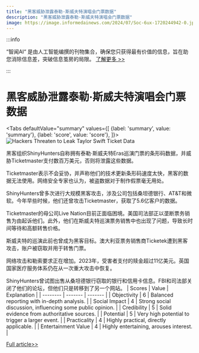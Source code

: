 ```yaml
---
title: "黑客威胁泄露泰勒·斯威夫特演唱会门票数据"
description: "黑客威胁泄露泰勒·斯威夫特演唱会门票数据"
image: https://image.informedainews.com/2024/07/Soc-6ux-1720244942-0.jpg
---
```



:::info

“智闻AI“ 是由人工智能编撰的刊物集合，确保您只获得最有价值的信息，旨在助您消除信息差，突破信息茧房的局限。  [了解更多 >>](/)

:::

# 黑客威胁泄露泰勒·斯威夫特演唱会门票数据


<Tabs
	defaultValue="summary"
	values={[
	{label: 'summary', value: 'summary'},
	{label: 'score', value: 'score'},
]}>
<TabItem value="summary">
<img
  src="https://image.informedainews.com/2024/07/Soc-6ux-1720244942-0.jpg"
  alt="Hackers Threaten to Leak Taylor Swift Ticket Data"
/>



黑客组织ShinyHunters自称拥有泰勒·斯威夫特Eras巡演门票的条形码数据，并威胁Ticketmaster支付数百万美元，否则将泄露这些数据。

Ticketmaster表示不会妥协，并声称他们的技术更新条形码速度太快，黑客的数据无法使用。网络安全专家也认为，被盗数据对于制作假票毫无用处。

ShinyHunters曾多次进行大规模黑客攻击，涉及公司包括桑坦德银行、AT&T和微软。今年早些时候，他们还曾攻击Ticketmaster，获取了5.6亿客户的数据。

Ticketmaster的母公司Live Nation目前正面临困境。美国司法部正以垄断票务销售为由起诉他们。此外，他们在斯威夫特巡演票务销售中也出现了问题，导致长时间等待和高额转售价格。

斯威夫特的巡演此前也曾成为黑客目标。澳大利亚票务销售商Ticketek遭到黑客攻击，账户被窃取并用于转售门票。

网络攻击和勒索要求正在增加。2023年，受害者支付的赎金超过11亿美元。英国国家医疗服务体系仍在从一次重大攻击中恢复。

ShinyHunters曾试图出售从桑坦德银行窃取的银行和信用卡信息。FBI和司法部关闭了他们的论坛，但他们只是转移到了另一个网站。
</TabItem>
<TabItem value="score">
	| Scores     | Value   | Explanation |
	| -------- | ------- | ------- |
	| Objectivity  | 6    | Balanced reporting with in-depth analysis.    |
	| Social Impact | 4     | Strong social discussion, influencing some public opinion.    |
	| Credibility    | 5    | Solid evidence from authoritative sources.    |
	| Potential    | 5    | Very high potential to trigger a larger event.    |
	| Practicality    | 4    | Highly practical, directly applicable.    |
	| Entertainment Value    | 4    | Highly entertaining, arouses interest.    |
</TabItem>
</Tabs>

[Full article>>](https://www.theguardian.com/us-news/article/2024/jul/05/taylor-swift-eras-tour-ticketmaster-hack-ransom)
